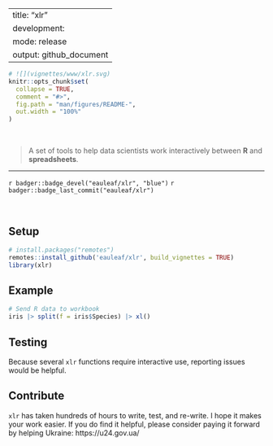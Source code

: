 
---
title: "xlr"
development: 
  mode: release
output: github_document
---


```r
# ![](vignettes/www/xlr.svg)
knitr::opts_chunk$set(
  collapse = TRUE,
  comment = "#>",
  fig.path = "man/figures/README-",
  out.width = "100%"
)
```
<br>

> A set of tools to help data scientists work interactively between 
> __R__ and __spreadsheets__. 

<hr>

<!-- badges: start -->
`r badger::badge_devel("eauleaf/xlr", "blue")`
`r badger::badge_last_commit("eauleaf/xlr")`
<!-- badges: end -->


<br>


## Setup
``` r
# install.packages("remotes")
remotes::install_github('eauleaf/xlr', build_vignettes = TRUE)
library(xlr)
```

## Example

```r
# Send R data to workbook
iris |> split(f = iris$Species) |> xl()
```

## Testing

Because several `xlr` functions require interactive use, reporting issues would be helpful. 

## Contribute

`xlr` has taken hundreds of hours to write, test, and re-write. I hope it makes your work easier. If you do find it helpful, please consider paying it forward by helping Ukraine: https://u24.gov.ua/


